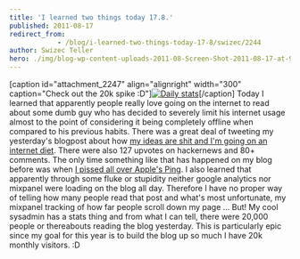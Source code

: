 ```yaml
---
title: 'I learned two things today 17.8.'
published: 2011-08-17
redirect_from: 
            - /blog/i-learned-two-things-today-17-8/swizec/2244
author: Swizec Teller
hero: ./img/blog-wp-content-uploads-2011-08-Screen-Shot-2011-08-17-at-9.25.35-PM-300x234.png
---
```

\[caption id="attachment_2247" align="alignright" width="300" caption="Check out the 20k spike :D"][![](./img/blog-wp-content-uploads-2011-08-Screen-Shot-2011-08-17-at-9.25.35-PM-300x234.png "Daily stats")](http://swizec.com/blog/wp-content/uploads/2011/08/Screen-Shot-2011-08-17-at-9.25.35-PM.png)\[/caption] Today I learned that apparently people really love going on the internet to read about some dumb guy who has decided to severely limit his internet usage almost to the point of considering it being completely offline when compared to his previous habits. There was a great deal of tweeting my yesterday's blogpost about how [my ideas are shit and I'm going on an internet diet](http://swizec.com/blog/my-ideas-are-shitty-so-im-going-on-an-internet-diet/swizec/2239 "My ideas are shitty so I’m going on an internet diet"). There were also 127 upvotes on hackernews and 80+ comments. The only time something like that has happened on my blog before was when [I pissed all over Apple's Ping](http://swizec.com/blog/apples-ping-is-a-big-pile-of-steaming-dung/swizec/1444 "Apple’s Ping is a big pile of steaming dung"). I also learned that apparently through some fluke or stupidity neither google analytics nor mixpanel were loading on the blog all day. Therefore I have no proper way of telling how many people read that post and what's most unfortunate, my mixpanel tracking of how far people scroll down my page ... But! My cool sysadmin has a stats thing and from what I can tell, there were 20,000 people or thereabouts reading the blog yesterday. This is particularly epic since my goal for this year is to build the blog up so much I have 20k monthly visitors. :D